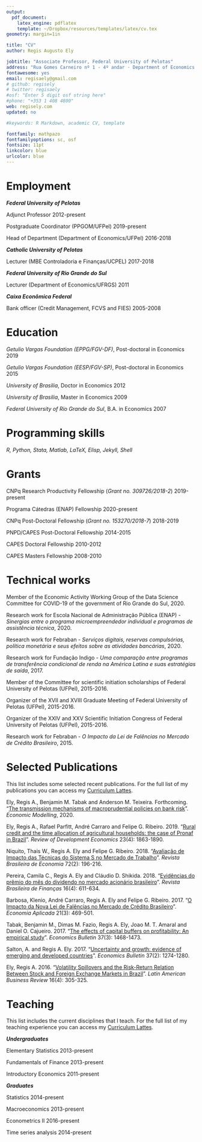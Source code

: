 ```yaml
---
output: 
  pdf_document:
    latex_engine: pdflatex
    template: ~/Dropbox/resources/templates/latex/cv.tex
geometry: margin=1in

title: "CV"
author: Regis Augusto Ely

jobtitle: "Associate Professor, Federal University of Pelotas"
address: "Rua Gomes Carneiro nº 1 - 4º andar · Department of Economics · Pelotas RS, Brazil 96010-610"
fontawesome: yes
email: regisaely@gmail.com
# github: regisely
# twitter: regisaely
#osf: "Enter 5 digit osf string here"
#phone: "+353 1 408 4800"
web: regisely.com
updated: no

#keywords: R Markdown, academic CV, template

fontfamily: mathpazo
fontfamilyoptions: sc, osf
fontsize: 11pt
linkcolor: blue
urlcolor: blue
---
```


# Employment\break

***Federal University of Pelotas***

Adjunct Professor \hfill 2012-present

Postgraduate Coordinator (PPGOM/UFPel) \hfill 2019-present

Head of Department (Department of Economics/UFPel) \hfill 2016-2018\break

***Catholic University of Pelotas***

Lecturer (MBE Controladoria e Finanças/UCPEL) \hfill 2017-2018\break

***Federal University of Rio Grande do Sul***

Lecturer (Department of Economics/UFRGS) \hfill  2011\break

***Caixa Econômica Federal***

Bank officer (Credit Management, FCVS and FIES) \hfill  2005-2008\break

# Education\break

*Getulio Vargas Foundation (EPPG/FGV-DF)*, Post-doctoral in Economics \hfill 2019

*Getulio Vargas Foundation (EESP/FGV-SP)*, Post-doctoral in Economics \hfill 2015

*University of Brasilia*, Doctor in Economics \hfill 2012

*University of Brasilia*, Master in Economics \hfill 2009

*Federal University of Rio Grande do Sul*, B.A. in Economics \hfill 2007\break

# Programming skills\hfill\break

*R, Python, Stata, Matlab, LaTeX, Elisp, Jekyll, Shell*\hfill\break

# Grants\break

CNPq Research Productivity Fellowship (*Grant no. 309726/2018-2*) \hfill 2019-present

Programa Cátedras (ENAP) Fellowship \hfill 2020-present

CNPq Post-Doctoral Fellowship (*Grant no. 153270/2018-7*) \hfill 2018-2019

PNPD/CAPES Post-Doctoral Fellowship \hfill 2014-2015

CAPES Doctoral Fellowship \hfill 2010-2012

CAPES Masters Fellowship \hfill 2008-2010\break

# Technical works\hfill\break

Member of the Economic Activity Working Group of the Data Science Committee for COVID-19 of the government of Rio Grande do Sul, 2020.

Research work for Escola Nacional de Administração Pública (ENAP) - *Sinergias entre o programa microempreendedor individual e programas de assistência técnica*, 2020.

Research work for Febraban - *Serviços digitais, reservas compulsórias, política monetária e seus efeitos sobre as atividades bancárias*, 2020.

Research work for Fundação Indigo - *Uma comparação entre programas de transferência condicional de renda na América Latina e suas estratégias de saída*, 2017.

Member of the Committee for scientific initiation scholarships of Federal University of Pelotas (UFPel), 2015-2016.

Organizer of the XVII and XVIII Graduate Meeting of Federal University of Pelotas (UFPel), 2015-2016.

Organizer of the XXIV and XXV Scientific Initiation Congress of Federal University of Pelotas (UFPel), 2015-2016.

Research work for Febraban - *O Impacto da Lei de Falências no Mercado de Crédito Brasileiro*, 2015.

# Selected Publications\hfill\break

This list includes some selected recent publications. For the full list of my publications you can access my [Curriculum Lattes](http://lattes.cnpq.br/3708985718656687).\hfill\break

Ely, Regis A., Benjamin M. Tabak and Anderson M. Teixeira. Forthcoming. "[The transmission mechanisms of macroprudential policies on bank risk](https://www.sciencedirect.com/science/article/abs/pii/S0264999319313379)". *Economic Modelling*, 2020.

Ely, Regis A., Rafael Parfitt, André Carraro and Felipe G. Ribeiro. 2019. "[Rural credit and the time allocation of agricultural households: the case of Pronaf in Brazil](https://onlinelibrary.wiley.com/doi/abs/10.1111/rode.12606)". *Review of Development Economics* 23(4): 1863-1890.

Niquito, Thais W., Regis A. Ely and Felipe G. Ribeiro. 2018. "[Avaliação de Impacto das Técnicas do Sistema S no Mercado de Trabalho](http://bibliotecadigital.fgv.br/ojs/index.php/rbe/article/view/71034)". *Revista Brasileira de Economia* 72(2): 196-216.

Pereira, Camila C., Regis A. Ely and Cláudio D. Shikida. 2018. "[Evidências do prêmio do mês do dividendo no mercado acionário brasileiro](http://bibliotecadigital.fgv.br/ojs/index.php/rbfin/article/view/67406)". *Revista Brasileira de Finanças* 16(4): 611-634.

Barbosa, Klenio, André Carraro, Regis A. Ely and Felipe G. Ribeiro. 2017. "[O Impacto da Nova Lei de Falências no Mercado de Crédito Brasileiro](http://www.revistas.usp.br/ecoa/article/view/139782)". *Economia Aplicada* 21(3): 469-501.

Tabak, Benjamin M., Dimas M. Fazio, Regis A. Ely, Joao M. T. Amaral and Daniel O. Cajueiro. 2017. "[The effects of capital buffers on profitability: An empirical study](http://www.accessecon.com/Pubs/EB/2017/Volume37/EB-17-V37-I3-P133.pdf)". *Economics Bulletin* 37(3): 1468-1473.

Salton, A. and Regis A. Ely. 2017. "[Uncertainty and growth: evidence of emerging and developed countries](http://www.accessecon.com/Pubs/EB/2017/Volume37/EB-17-V37-I2-P115.pdf)". *Economics Bulletin* 37(2): 1274-1280.

Ely, Regis A. 2016. "[Volatility Spillovers and the Risk-Return Relation Between Stock and Foreign Exchange Markets in Brazil](https://www.tandfonline.com/doi/abs/10.1080/10978526.2015.1114868)". *Latin American Business Review* 16(4): 305-325.\break

# Teaching\break

This list includes the current disciplines that I teach. For the full list of my teaching experience you can access my [Curriculum Lattes](http://lattes.cnpq.br/3708985718656687).\hfill\break

***Undergraduates***

Elementary Statistics \hfill 2013-present

Fundamentals of Finance \hfill 2013-present

Introductory Economics \hfill 2011-present\break

***Graduates***

Statistics \hfill 2014-present

Macroeconomics \hfill 2013-present

Econometrics II \hfill 2016-present

Time series analysis \hfill 2014-present
